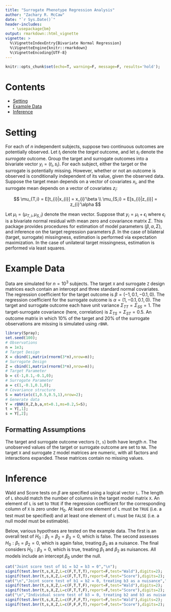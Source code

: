 ```yaml
---
title: "Surrogate Phenotype Regression Analysis"
author: "Zachary R. McCaw"
date: "`r Sys.Date()`"
header-includes:
   - \usepackage{bm}
output: rmarkdown::html_vignette
vignette: >
  %\VignetteIndexEntry{Bivariate Normal Regression}
  %\VignetteEngine{knitr::rmarkdown}
  %\VignetteEncoding{UTF-8}
---
```


```r
knitr::opts_chunk$set(echo=T, warning=F, message=F, results='hold');
```

# Contents

* [Setting](#setting)
* [Example Data](#example-data)
* [Inference](#inference)

# Setting
For each of $n$ independent subjects, suppose two continuous outcomes are potentially observed. Let $t_{i}$ denote the *target* outcome, and let $s_{i}$ denote the *surrogate* outcome. Group the target and surrogate outcomes into a bivariate vector $y_{i} = (t_{i},s_{i})$. For each subject, either the target or the surrogate is potentially missing. However, whether or not an outcome is observed is conditionally independent of its value, given the observed data. Suppose the target mean depends on a vector of covariates $x_{i}$, and the surrogate mean depends on a vector of covariates $z_{i}$:

$$
\mu_{T,i} = E[t_{i}|x_{i}] = x_{i}'\beta \\
\mu_{S,i} = E[s_{i}|z_{i}] = z_{i}'\alpha
$$

Let $\mu_{i}=(\mu_{T,i},\mu_{S,i})$ denote the mean vector. Suppose that $y_{i} = \mu_{i} + \epsilon_{i}$ where $\epsilon_{i}$ is a bivariate normal residual with mean zero and covariance matrix $\Sigma$. This package provides procedures for estimation of model parameters $(\beta,\alpha,\Sigma)$, and inference on the target regression parameters $\beta$. In the case of bilateral (target, surrogate) missingness, estimation is performed via expectation maximization. In the case of unilateral target missingness, estimation is performed via least squares. 

# Example Data
Data are simulated for $n=10^{3}$ subjects. The target `X` and surrogate `Z` design matrices each contain an intercept and three standard normal covariates. The regression coefficient for the target outcome is $\beta = (-1,0.1,-0.1,0)$. The regression coefficient for the surrogate outcome is $\alpha = (1,-0.1,0.1,0)$. The target and surrogate outcome each have unit variance $\Sigma_{TT}=\Sigma_{SS}=1$. The target-surrogate covariance (here, correlation) is $\Sigma_{TS}=\Sigma_{ST}=0.5$. An outcome matrix in which 10% of the target and 20% of the surrogate observations are missing is simulated using `rBNR`. 

```r
library(Spray);
set.seed(100);
# Observations
n = 1e3;
# Target Design
X = cbind(1,matrix(rnorm(3*n),nrow=n));
# Surrogate Design
Z = cbind(1,matrix(rnorm(3*n),nrow=n));
# Target Parameter
b = c(-1,0.1,-0.1,0);
# Surrogate Parameter
a = c(1,-0.1,0.1,0);
# Covariance structure
S = matrix(c(1,0.5,0.5,1),nrow=2);
# Generate data
Y = rBNR(X,Z,b,a,mt=0.1,ms=0.2,S=S);
t = Y[,1];
s = Y[,2];
```

## Formatting Assumptions
The target and surrogate outcome vectors (`t`, `s`) both have length $n$. The unobserved values of the target or surrogate outcome are set to `NA`. The target `X` and surrogate `Z` model matrices are numeric, with all factors and interactions expanded. These matrices contain no missing values. 

<!----------------------------------------------------------------------------------------------------------------------> 

# Inference
Wald and Score tests on $\beta$ are specified using a logical vector `L`. The length of `L` should match the number of columns in the target model matrix `X`. An element of `L` is set to `TRUE` if the regression coefficient for the corresponding column of `X` is zero under $H_{0}$. At least one element of `L` must be `TRUE` (i.e. a test must be specified) and at least one element of `L` must be `FALSE` (i.e. a null model must be estimable). 

Below, various hypothses are tested on the example data. The first is an overall test of $H_{0}:\beta_{1}=\beta_{2}=\beta_{3}=0$, which is false. The second assesses $H_{0}:\beta_{1}=\beta_{2}=0$, which is again false, treating $\beta_{3}$ as a nuisance. The final considers $H_{0}:\beta_{3}=0$, which is true, treating $\beta_{1}$ and $\beta_{2}$ as nuisances. All models include an intercept $\beta_{0}$ under the null.

```r
cat("Joint score test of b1 = b2 = b3 = 0","\n");
signif(test.bnr(t,s,X,Z,L=c(F,T,T,T),report=F,test="Wald"),digits=2);
signif(test.bnr(t,s,X,Z,L=c(F,T,T,T),report=F,test="Score"),digits=2);
cat("\n","Joint score test of b1 = b2 = 0, treating b3 as a nuisance","\n");
signif(test.bnr(t,s,X,Z,L=c(F,T,T,F),report=F,test="Wald"),digits=2);
signif(test.bnr(t,s,X,Z,L=c(F,T,T,F),report=F,test="Score"),digits=2);
cat("\n","Individual score test of b3 = 0, treating b2 and b3 as nuisances","\n");
signif(test.bnr(t,s,X,Z,L=c(F,F,F,T),report=F,test="Wald"),digits=2);
signif(test.bnr(t,s,X,Z,L=c(F,F,F,T),report=F,test="Score"),digits=2);
```

